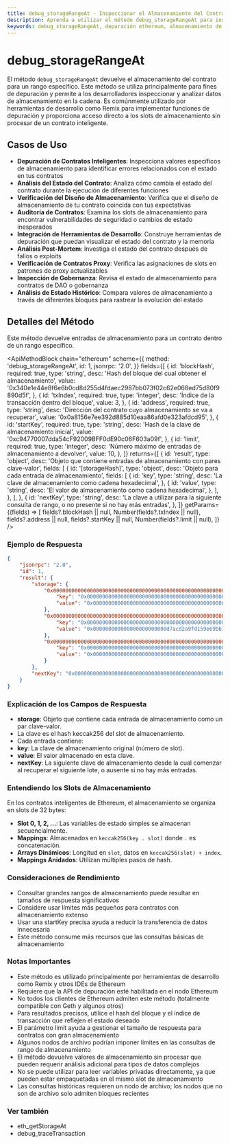 ```yaml
---
title: debug_storageRangeAt - Inspeccionar el Almacenamiento del Contrato en un Rango Específico | API de Depuración de Ethereum
description: Aprenda a utilizar el método debug_storageRangeAt para inspeccionar y recuperar datos de almacenamiento de contratos dentro de un rango específico para una depuración completa de contratos inteligentes, análisis de estado y auditoría de contratos en Ethereum.
keywords: debug_storageRangeAt, depuración ethereum, almacenamiento de contratos, depuración de contratos inteligentes, inspección de almacenamiento, análisis de estado, auditoría de contratos, diseño de almacenamiento, slots de almacenamiento, memoria de contratos, verificación de estado, herramientas de desarrollo ethereum, depuración de contratos, examen de almacenamiento, depuración de blockchain, análisis de rango de almacenamiento
---
```


# debug_storageRangeAt

El método `debug_storageRangeAt` devuelve el almacenamiento del contrato para un rango específico. Este método se utiliza principalmente para fines de depuración y permite a los desarrolladores inspeccionar y analizar datos de almacenamiento en la cadena. Es comúnmente utilizado por herramientas de desarrollo como Remix para implementar funciones de depuración y proporciona acceso directo a los slots de almacenamiento sin procesar de un contrato inteligente.

## Casos de Uso

- **Depuración de Contratos Inteligentes**: Inspecciona valores específicos de almacenamiento para identificar errores relacionados con el estado en tus contratos
- **Análisis del Estado del Contrato**: Analiza cómo cambia el estado del contrato durante la ejecución de diferentes funciones
- **Verificación del Diseño de Almacenamiento**: Verifica que el diseño de almacenamiento de tu contrato coincida con tus expectativas
- **Auditoría de Contratos**: Examina los slots de almacenamiento para encontrar vulnerabilidades de seguridad o cambios de estado inesperados
- **Integración de Herramientas de Desarrollo**: Construye herramientas de depuración que puedan visualizar el estado del contrato y la memoria
- **Análisis Post-Mortem**: Investiga el estado del contrato después de fallos o exploits
- **Verificación de Contratos Proxy**: Verifica las asignaciones de slots en patrones de proxy actualizables
- **Inspección de Gobernanza**: Revisa el estado de almacenamiento para contratos de DAO o gobernanza
- **Análisis de Estado Histórico**: Compara valores de almacenamiento a través de diferentes bloques para rastrear la evolución del estado

## Detalles del Método

Este método devuelve entradas de almacenamiento para un contrato dentro de un rango específico.

<ApiMethodBlock
	chain="ethereum"
	scheme={{
		method: 'debug_storageRangeAt',
		id: 1,
		jsonrpc: '2.0',
	}}
	fields={[
		{
			id: 'blockHash',
			required: true,
			type: 'string',
			desc: 'Hash del bloque del cual obtener el almacenamiento',
			value: '0x340e1e44e8f6e6b0cd8d255d4fdaec2987bb073f02c62e068ed75d80f9890d5f',
		},
		{
			id: 'txIndex',
			required: true,
			type: 'integer',
			desc: 'Índice de la transacción dentro del bloque',
			value: 3,
		},
		{
			id: 'address',
			required: true,
			type: 'string',
			desc: 'Dirección del contrato cuyo almacenamiento se va a recuperar',
			value: '0x0a8156e7ee392d885d10eaa86afd0e323afdcd95',
		},
		{
			id: 'startKey',
			required: true,
			type: 'string',
			desc: 'Hash de la clave de almacenamiento inicial',
			value: '0xc94770007dda54cF92009BFF0dE90c06F603a09f',
		},
		{
			id: 'limit',
			required: true,
			type: 'integer',
			desc: 'Número máximo de entradas de almacenamiento a devolver',
			value: 10,
		},
	]}
	returns={[
		{
			id: 'result',
			type: 'object',
			desc: 'Objeto que contiene entradas de almacenamiento con pares clave-valor',
			fields: [
				{
					id: '[storageHash]',
					type: 'object',
					desc: 'Objeto para cada entrada de almacenamiento',
					fields: [
						{
							id: 'key',
							type: 'string',
							desc: 'La clave de almacenamiento como cadena hexadecimal',
						},
						{
							id: 'value',
							type: 'string',
							desc: 'El valor de almacenamiento como cadena hexadecimal',
						},
					],
				},
			],
		},
		{
			id: 'nextKey',
			type: 'string',
			desc: 'La clave a utilizar para la siguiente consulta de rango, o no presente si no hay más entradas',
		},
	]}
	getParams={(fields) => [
		fields?.blockHash || null,
		Number(fields?.txIndex || null),
		fields?.address || null,
		fields?.startKey || null,
		Number(fields?.limit || null),
	]}
/>

### Ejemplo de Respuesta

```json
{
	"jsonrpc": "2.0",
	"id": 1,
	"result": {
		"storage": {
			"0x0000000000000000000000000000000000000000000000000000000000000000": {
				"key": "0x0000000000000000000000000000000000000000000000000000000000000000",
				"value": "0x0000000000000000000000000000000000000000000000000000000000000001"
			},
			"0x0000000000000000000000000000000000000000000000000000000000000001": {
				"key": "0x0000000000000000000000000000000000000000000000000000000000000001",
				"value": "0x000000000000000000000000d7acd2a9fd159e69bb102a1ca21c9a3e3a5f771b"
			},
			"0x0000000000000000000000000000000000000000000000000000000000000002": {
				"key": "0x0000000000000000000000000000000000000000000000000000000000000002",
				"value": "0x0000000000000000000000000000000000000000000000000000000000000064"
			}
		},
		"nextKey": "0x0000000000000000000000000000000000000000000000000000000000000003"
	}
}
```

### Explicación de los Campos de Respuesta

- **storage**: Objeto que contiene cada entrada de almacenamiento como un par clave-valor.
- La clave es el hash keccak256 del slot de almacenamiento.
- Cada entrada contiene:
- **key**: La clave de almacenamiento original (número de slot).
- **value**: El valor almacenado en esta clave.
- **nextKey**: La siguiente clave de almacenamiento desde la cual comenzar al recuperar el siguiente lote, o ausente si no hay más entradas.

### Entendiendo los Slots de Almacenamiento

En los contratos inteligentes de Ethereum, el almacenamiento se organiza en slots de 32 bytes:

- **Slot 0, 1, 2, ...**: Las variables de estado simples se almacenan secuencialmente.
- **Mappings**: Almacenados en `keccak256(key . slot)` donde `.` es concatenación.
- **Arrays Dinámicos**: Longitud en `slot`, datos en `keccak256(slot) + index`.
- **Mappings Anidados**: Utilizan múltiples pasos de hash.

### Consideraciones de Rendimiento

- Consultar grandes rangos de almacenamiento puede resultar en tamaños de respuesta significativos
- Considere usar límites más pequeños para contratos con almacenamiento extenso
- Usar una startKey precisa ayuda a reducir la transferencia de datos innecesaria
- Este método consume más recursos que las consultas básicas de almacenamiento

### Notas Importantes

- Este método es utilizado principalmente por herramientas de desarrollo como Remix y otros IDEs de Ethereum
- Requiere que la API de depuración esté habilitada en el nodo Ethereum
- No todos los clientes de Ethereum admiten este método (totalmente compatible con Geth y algunos otros)
- Para resultados precisos, utilice el hash del bloque y el índice de transacción que reflejen el estado deseado
- El parámetro limit ayuda a gestionar el tamaño de respuesta para contratos con gran almacenamiento
- Algunos nodos de archivo podrían imponer límites en las consultas de rango de almacenamiento
- El método devuelve valores de almacenamiento sin procesar que pueden requerir análisis adicional para tipos de datos complejos
- No se puede utilizar para leer variables privadas directamente, ya que pueden estar empaquetadas en el mismo slot de almacenamiento
- Las consultas históricas requieren un nodo de archivo; los nodos que no son de archivo solo admiten bloques recientes

### Ver también

- <Link to="/docs/ethereum/core-methods/eth_getStorageAt" title="Obtener valor de un slot de almacenamiento específico por dirección y posición">eth_getStorageAt</Link>
- <Link to="/docs/ethereum/debug-methods/debug_traceTransaction" title="Obtener traza de ejecución completa para una transacción">debug_traceTransaction</Link>
